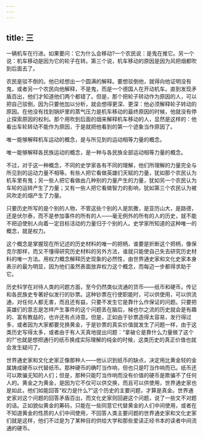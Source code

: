 ```yaml
---
---
---
```

title: 三
---




一辆机车在行进。如果要问：它为什么会移动?一个农民说：是鬼在推它。另一个说：机车移动是因为它的轮子在转。第三个说，机车移动的原因是因为风把烟都吹到后面去了。

农民是驳不倒的。他已经想出一个圆满的解释。要想驳倒他，就得向他证明没有鬼，或者另一个农民向他解释，不是鬼，而是一个德国人在开动机车。直到发现矛盾百出，他们才知道他们两个都错了。但是，那个把轮子转动作为原因的人，可以把自己驳倒，因为只要他加以分析，就会想得更深、更深：他必须解释轮子转动的原因。在他没有找到锅炉里的蒸气压力是机车移动的最终原因的时候，他就没有停止探索原因的权利。那个用吹到后面的烟来解释机车移动的人，显然是这样的：他看出车轮转动不能作为原因，于是就把他看到的第一个迹象当作原因了。

唯一能够解释机车运动的概念，是与所见到的运动相等力量的概念。

唯一能够解释各民族运动的概念，是一种与各民族全部运动相等力量的概念。

不过，对于这一种概念，不同的史学家各有不同的理解，他们所理解的力量完全与所见到的运动力量不相等。有些人把它看做英雄们天赋的力量，犹如那个农民认为机车里有鬼；另一些人把它看做由几种别的力量产生的力量，犹如另一个农民认为车轮的运转产生了力量；又有一些人把它看做智力的影响，犹如第三个农民认为被风吹走的烟产生了力量。

只要历史所写的是个别的人物，不管这些个别的人是凯撒，是亚历山大，是路德，还是伏尔泰，而不是参加事件的所有的人——毫无例外的所有的人的历史，就不能不把迫使别人向着一定目标活动的力量归于个别的人。史学家所知道的这种唯一的概念，就是权力。

这个概念是掌握现在所记述的历史材料的唯一的把柄，谁要是折断这个把柄，像保克尔那样，而又不懂得研究历史材料的另外方法，谁就只能使自己失去研究历史材料的唯一方法。用权力概念解释历史现象的必然性，由世界通史家和文化史家本身表示的最为明显，因为他们虽然表面放弃权力这个概念，而每迈一步都得求助于它。

历史科学在对待人类的问题方面，至今仍然类似流通的货币——纸币和硬币。传记和各民族史专著好似发行的钞票。这种钞票在行使职能时，可以供使用，可以供流通，对任何人都无害，而且还有益，只要不发生它是靠什么作保证的问题。只要把英雄们的意志是怎样产生事件的这个问题丢在脑后，梯也尔之流的历史就会是有趣的、富有教益的，也许还有点诗意。但是，正如由于钞票造得太容易，发行得过多，或者因为大家都要兑换黄金，于是钞票的真实价值就发生了问题一样，由于这类历史写得太多，或者由于有人天真地提出问题：“拿破仑是靠什么力量做了这个的?”也就是想把通行的纸币换成实际理解的纯金的时候，这类历史的真正价值也就会发生疑问了。

世界通史家和文化史家正像那种人——他认识到纸币的缺点，决定用比黄金轻的金属铸成硬币以代替纸币。那种硬币的确叮当作响，但也只是叮当作响而已。纸币还可以欺骗无知的人们；但是，那种只能叮当作响而没有价值的硬币是欺骗不了任何人的。黄金之为黄金，是因为它不仅可以供交换，而且可以供使用，世界通史家也是如此，他们如能回答“权力是什么?”这个历史的主要问题，才算是真金。世界通史家对这个问题的回答矛盾百出，而文化史家则回避这个问题，说了一些文不对题的话。正如貌似黄金的筹码，只能在一些同意它代替黄金的人们中间使用，或者在不知道黄金的性质的人们中间使用，不回答人类主要问题的世界通史家和文化史家们就是这样，他们不过是为了某种目的供给大学和那些爱读正经书本的读者中间流通的硬币。